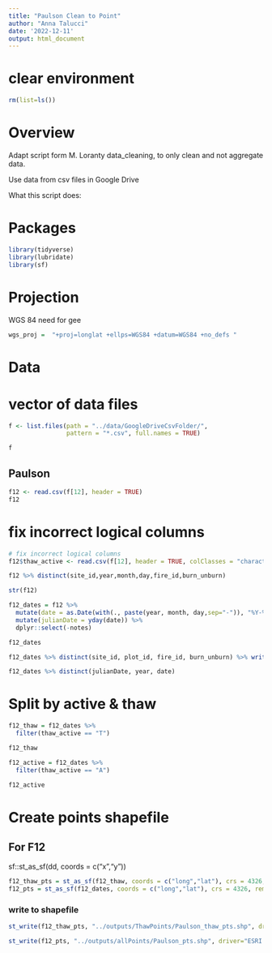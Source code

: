 ```yaml
---
title: "Paulson Clean to Point"
author: "Anna Talucci"
date: '2022-12-11'
output: html_document
---
```




# clear environment
```r
rm(list=ls())
```

# Overview

Adapt script form M. Loranty data_cleaning, to only clean and not aggregate data. 

Use data from csv files in Google Drive

What this script does:


# Packages

```r
library(tidyverse)
library(lubridate)
library(sf)
```
# Projection

WGS 84 need for gee
```r
wgs_proj =  "+proj=longlat +ellps=WGS84 +datum=WGS84 +no_defs "
```

# Data

# vector of data files
```r
f <- list.files(path = "../data/GoogleDriveCsvFolder/",
                pattern = "*.csv", full.names = TRUE)
```

```r
f
```



## Paulson
```r
f12 <- read.csv(f[12], header = TRUE)
f12
```

# fix incorrect logical columns
```r
# fix incorrect logical columns
f12$thaw_active <- read.csv(f[12], header = TRUE, colClasses = "character")[,19]

f12 %>% distinct(site_id,year,month,day,fire_id,burn_unburn)

```

```r
str(f12)
``` 

```r
f12_dates = f12 %>%
  mutate(date = as.Date(with(., paste(year, month, day,sep="-")), "%Y-%m-%d")) %>%
  mutate(julianDate = yday(date)) %>%
  dplyr::select(-notes) 

f12_dates
```

```r
f12_dates %>% distinct(site_id, plot_id, fire_id, burn_unburn) %>% write.csv(., '../outputs/pairs/paulson.csv')
```
```r
f12_dates %>% distinct(julianDate, year, date)
```

# Split by active & thaw
```r
f12_thaw = f12_dates %>% 
  filter(thaw_active == "T") 

f12_thaw

f12_active = f12_dates %>% 
  filter(thaw_active == "A") 

f12_active
```

# Create points shapefile

## For F12
sf::st_as_sf(dd, coords = c("x","y"))
```r
f12_thaw_pts = st_as_sf(f12_thaw, coords = c("long","lat"), crs = 4326, remove = FALSE)
f12_pts = st_as_sf(f12_dates, coords = c("long","lat"), crs = 4326, remove = FALSE)
```


### write to shapefile
```r
st_write(f12_thaw_pts, "../outputs/ThawPoints/Paulson_thaw_pts.shp", driver="ESRI Shapefile")
```

```r
st_write(f12_pts, "../outputs/allPoints/Paulson_pts.shp", driver="ESRI Shapefile")
```
